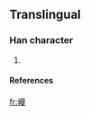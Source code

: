 ==Translingual==
===Han character===
{{Han char|rn=46|rad=山|as=19|sn=22|four=2474<sub>4</sub>|canj=山廿竹女 (UTHV)}}
# {{defn|Han|sort=山19}}
====References====
{{Han ref|kx=0323.061|hdz=10809.011|uh=5DD5|ud=24021|bh=F6DD|bd=63197}}

[[fr:巕]]